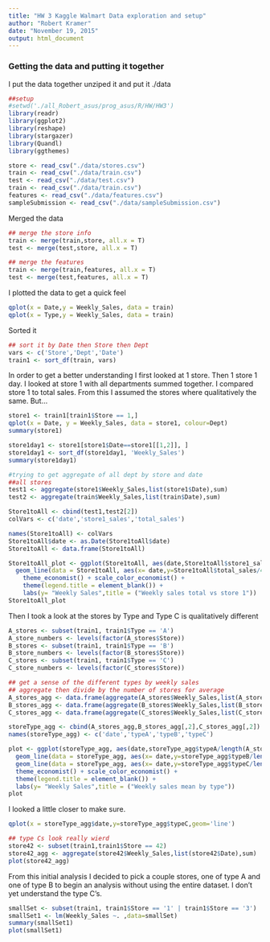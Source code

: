 ```yaml
---
title: "HW 3 Kaggle Walmart Data exploration and setup"
author: "Robert Kramer"
date: "November 19, 2015"
output: html_document
---
```



### Getting the data and putting it together
I put the data together unziped it and put it ./data

```r
##setup
#setwd('./all_Robert_asus/prog_asus/R/HW/HW3')
library(readr)
library(ggplot2)
library(reshape)
library(stargazer)
library(Quandl)
library(ggthemes)

```
```r
store <- read_csv("./data/stores.csv")
train <- read_csv("./data/train.csv")
test <- read_csv("./data/test.csv")
train <- read_csv("./data/train.csv")
features <- read_csv("./data/features.csv")
sampleSubmission <- read_csv("./data/sampleSubmission.csv")
```
Merged the data

```r
## merge the store info 
train <- merge(train,store, all.x = T)
test <- merge(test,store, all.x = T)

## merge the features
train <- merge(train,features, all.x = T)
test <- merge(test,features, all.x = T)
```
I plotted the data to get a quick feel
```r
qplot(x = Date,y = Weekly_Sales, data = train)
qplot(x = Type,y = Weekly_Sales, data = train)
```
Sorted it
```r
## sort it by Date then Store then Dept
vars <- c('Store','Dept','Date')
train1 <- sort_df(train, vars)
```
In order to get a better understanding I first looked at 1 store.  Then 1 store 1 day. I looked at store 1 with all departments summed together.  I compared store 1 to total sales.  From this I assumed the stores where qualitatively the same. But...
```r
store1 <- train1[train1$Store == 1,]
qplot(x = Date, y = Weekly_Sales, data = store1, colour=Dept)
summary(store1)

store1day1 <- store1[store1$Date==store1[[1,2]], ]
store1day1 <- sort_df(store1day1, 'Weekly_Sales')
summary(store1day1)

#trying to get aggregate of all dept by store and date
##all stores
test1 <- aggregate(store1$Weekly_Sales,list(store1$Date),sum)
test2 <- aggregate(train$Weekly_Sales,list(train$Date),sum)

Store1toAll <- cbind(test1,test2[2])
colVars <- c('date','store1_sales','total_sales')

names(Store1toAll) <- colVars
Store1toAll$date <- as.Date(Store1toAll$date)
Store1toAll <- data.frame(Store1toAll)

Store1toAll_plot <- ggplot(Store1toAll, aes(date,Store1toAll$store1_sales)) + geom_line(aes(color = "Store 1"))+
  geom_line(data = Store1toAll, aes(x= date,y=Store1toAll$total_sales/45, color = 'Mean of Total Sales'))+
    theme_economist() + scale_color_economist() +
    theme(legend.title = element_blank()) +
    labs(y= "Weekly Sales",title = ("Weekly sales total vs store 1"))
Store1toAll_plot
```
Then I took a look at the stores by Type and Type C is qualitatively different
```r
A_stores <- subset(train1, train1$Type == 'A')
A_store_numbers <- levels(factor(A_stores$Store))
B_stores <- subset(train1, train1$Type == 'B')
B_store_numbers <- levels(factor(B_stores$Store))
C_stores <- subset(train1, train1$Type == 'C')  
C_store_numbers <- levels(factor(C_stores$Store))

## get a sense of the different types by weekly sales 
## aggregate then divide by the number of stores for average
A_stores_agg <- data.frame(aggregate(A_stores$Weekly_Sales,list(A_stores$Date),sum))
B_stores_agg <- data.frame(aggregate(B_stores$Weekly_Sales,list(B_stores$Date),sum))
C_stores_agg <- data.frame(aggregate(C_stores$Weekly_Sales,list(C_stores$Date),sum))

storeType_agg <- cbind(A_stores_agg,B_stores_agg[,2],C_stores_agg[,2])
names(storeType_agg) <- c('date','typeA','typeB','typeC')

plot <- ggplot(storeType_agg, aes(date,storeType_agg$typeA/length(A_store_numbers))) + geom_line(aes(color = "Type A"))+
  geom_line(data = storeType_agg, aes(x= date,y=storeType_agg$typeB/length(B_store_numbers), color = 'Type B'))+
  geom_line(data = storeType_agg, aes(x= date,y=storeType_agg$typeC/length(C_store_numbers), color = 'Type C'))+
  theme_economist() + scale_color_economist() +
  theme(legend.title = element_blank()) +
  labs(y= "Weekly Sales",title = ("Weekly sales mean by type"))
plot
```
I looked a little closer to make sure.
```r
qplot(x = storeType_agg$date,y=storeType_agg$typeC,geom='line')

## type Cs look really wierd
store42 <- subset(train1,train1$Store == 42)
store42_agg <- aggregate(store42$Weekly_Sales,list(store42$Date),sum)
plot(store42_agg)
```
From this initial analysis I decided to pick a couple stores, one of type A and one of type B to begin an analysis without using the entire dataset.  I don't yet understand the type C's.
```r
smallSet <- subset(train1, train1$Store == '1' | train1$Store == '3')
smallSet1 <- lm(Weekly_Sales ~. ,data=smallSet)
summary(smallSet1)
plot(smallSet1)


```